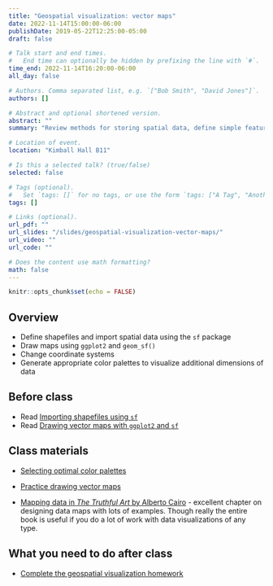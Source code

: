 ```yaml
---
title: "Geospatial visualization: vector maps"
date: 2022-11-14T15:00:00-06:00
publishDate: 2019-05-22T12:25:00-05:00
draft: false

# Talk start and end times.
#   End time can optionally be hidden by prefixing the line with `#`.
time_end: 2022-11-14T16:20:00-06:00
all_day: false

# Authors. Comma separated list, e.g. `["Bob Smith", "David Jones"]`.
authors: []

# Abstract and optional shortened version.
abstract: ""
summary: "Review methods for storing spatial data, define simple features data frames, and construct vector maps in ggplot2."

# Location of event.
location: "Kimball Hall B11"

# Is this a selected talk? (true/false)
selected: false

# Tags (optional).
#   Set `tags: []` for no tags, or use the form `tags: ["A Tag", "Another Tag"]` for one or more tags.
tags: []

# Links (optional).
url_pdf: ""
url_slides: "/slides/geospatial-visualization-vector-maps/"
url_video: ""
url_code: ""

# Does the content use math formatting?
math: false
---
```


```r
knitr::opts_chunk$set(echo = FALSE)
```

## Overview

* Define shapefiles and import spatial data using the `sf` package
* Draw maps using `ggplot2` and `geom_sf()`
* Change coordinate systems
* Generate appropriate color palettes to visualize additional dimensions of data

## Before class

* Read [Importing shapefiles using `sf`](/notes/simple-features/)
* Read [Drawing vector maps with `ggplot2` and `sf`](/notes/vector-maps/)

## Class materials

* [Selecting optimal color palettes](/notes/optimal-color-palettes/)
* [Practice drawing vector maps](/notes/vector-maps-practice/)

* [Mapping data in *The Truthful Art* by Alberto Cairo](https://newcatalog.library.cornell.edu/catalog/15104586) - excellent chapter on designing data maps with lots of examples. Though really the entire book is useful if you do a lot of work with data visualizations of any type.

## What you need to do after class

* [Complete the geospatial visualization homework](/homework/geospatial-viz/)
